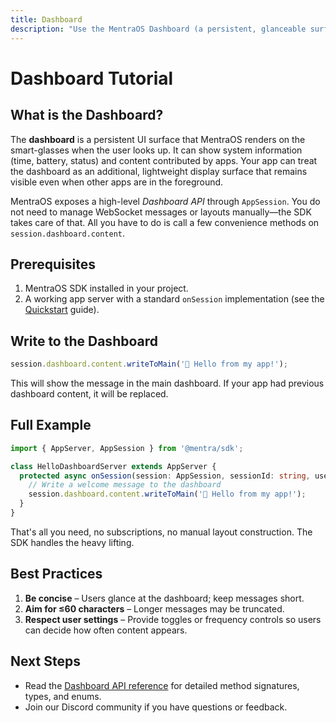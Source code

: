 ```yaml
---
title: Dashboard
description: "Use the MentraOS Dashboard (a persistent, glanceable surface) to show app status and content. Write content via session.dashboard.content.writeToMain()."
---
```


# Dashboard Tutorial

## What is the Dashboard?

The **dashboard** is a persistent UI surface that MentraOS renders on the smart-glasses when the user looks up.  It can show system information (time, battery, status) and content contributed by apps.  Your app can treat the dashboard as an additional, lightweight display surface that remains visible even when other apps are in the foreground.

MentraOS exposes a high-level *Dashboard API* through `AppSession`.  You do not need to manage WebSocket messages or layouts manually—the SDK takes care of that.  All you have to do is call a few convenience methods on `session.dashboard.content`.


## Prerequisites

1. MentraOS SDK installed in your project.
2. A working app server with a standard `onSession` implementation (see the [Quickstart](/quickstart) guide).

## Write to the Dashboard

```typescript
session.dashboard.content.writeToMain('👋 Hello from my app!');
```

This will show the message in the main dashboard.  If your app had previous dashboard content, it will be replaced.

## Full Example

```typescript title="packages/apps/hello-dashboard/src/index.ts"
import { AppServer, AppSession } from '@mentra/sdk';

class HelloDashboardServer extends AppServer {
  protected async onSession(session: AppSession, sessionId: string, userId: string) {
    // Write a welcome message to the dashboard
    session.dashboard.content.writeToMain('👋 Hello from my app!');
  }
}
```

That's all you need, no subscriptions, no manual layout construction.  The SDK handles the heavy lifting.



## Best Practices

1. **Be concise** – Users glance at the dashboard; keep messages short.
2. **Aim for ≤60 characters** – Longer messages may be truncated.
3. **Respect user settings** – Provide toggles or frequency controls so users can decide how often content appears.

## Next Steps

* Read the [Dashboard API reference](/reference/dashboard-api) for detailed method signatures, types, and enums.
* Join our Discord community if you have questions or feedback.
